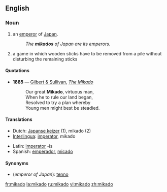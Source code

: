 ==English==

===Noun===
{{en-noun}}

# {{context|literary}} an [[emperor]] of [[Japan]].
#:''The '''mikados''' of Japan are its emperors.''
# a game in which wooden sticks have to be removed from a pile without disturbing the remaining sticks

====Quotations====

*'''1885''' — [[w:Gilbert and Sullivan|Gilbert & Sullivan]], ''[[s:The_Mikado|The Mikado]]''
*:Our great '''Mikado''', virtuous man,
*:When he to rule our land began,
*:Resolved to try a plan whereby
*:Young men might best be steadied.

====Translations====
{{rfc-trans}}
{{top}}
*Dutch: [[Japanse keizer]] {{m}} (1), mikado {{m}} (2)
*[[Interlingua]]: [[imperator]], mikado
{{mid}}
*Latin: [[imperator]] -is
*Spanish: [[emperador]], [[micado]]
{{bottom}}

====Synonyms====
* (''emperor of Japan''): [[tenno]]

[[fr:mikado]]
[[la:mikado]]
[[ru:mikado]]
[[vi:mikado]]
[[zh:mikado]]